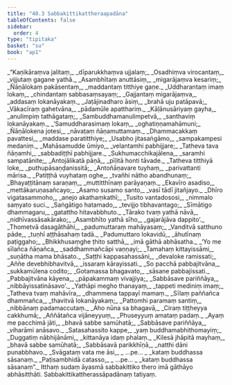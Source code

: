 ```yaml
---
title: "40.3 Sabbakittikattheraapadāna"
tableOfContents: false
sidebar:
  order: 4
type: "tipitaka"
basket: "su"
book: "ap1"
---
```



<DynamicBreadcrumb />

<Division number="304" book="ap1">

<Paragraph number="4606" type="verses" book="ap1">
_“Kaṇikāraṃva jalitaṃ,_  
_dīparukkhaṃva ujjalaṃ;_  
_Osadhiṃva virocantaṃ,_  
_vijjutaṃ gagane yathā._  

</Paragraph>

</Division>
<Division number="305" book="ap1">

<Paragraph number="4607" type="verses" book="ap1">
_Asambhītaṃ anuttāsiṃ,_  
_migarājaṃva kesariṃ;_  
_Ñāṇālokaṃ pakāsentaṃ,_  
_maddantaṃ titthiye gaṇe._  

</Paragraph>

</Division>
<Division number="306" book="ap1">

<Paragraph number="4608" type="verses" book="ap1">
_Uddharantaṃ imaṃ lokaṃ,_  
_chindantaṃ sabbasaṃsayaṃ;_  
_Gajjantaṃ migarājaṃva,_  
_addasaṃ lokanāyakaṃ._  

</Paragraph>

</Division>
<Division number="307" book="ap1">

<Paragraph number="4609" type="verses" book="ap1">
_Jaṭājinadharo āsiṃ,_  
_brahā uju patāpavā;_  
_Vākacīraṃ gahetvāna,_  
_pādamūle apatthariṃ._  

</Paragraph>

</Division>
<Division number="308" book="ap1">

<Paragraph number="4610" type="verses" book="ap1">
_Kāḷānusāriyaṃ gayha,_  
_anulimpiṃ tathāgataṃ;_  
_Sambuddhamanulimpetvā,_  
_santhaviṃ lokanāyakaṃ._  

</Paragraph>

</Division>
<Division number="309" book="ap1">

<Paragraph number="4611" type="verses" book="ap1">
_‘Samuddharasimaṃ lokaṃ,_  
_oghatiṇṇamahāmuni;_  
_Ñāṇālokena jotesi,_  
_nāvaṭaṃ ñāṇamuttamaṃ._  

</Paragraph>

</Division>
<Division number="310" book="ap1">

<Paragraph number="4612" type="verses" book="ap1">
_Dhammacakkaṃ pavattesi,_  
_maddase paratitthiye;_  
_Usabho jitasaṅgāmo,_  
_sampakampesi medaniṃ._  

</Paragraph>

</Division>
<Division number="311" book="ap1">

<Paragraph number="4613" type="verses" book="ap1">
_Mahāsamudde ūmiyo,_  
_velantamhi pabhijjare;_  
_Tatheva tava ñāṇamhi,_  
_sabbadiṭṭhī pabhijjare._  

</Paragraph>

</Division>
<Division number="312" book="ap1">

<Paragraph number="4614" type="verses" book="ap1">
_Sukhumacchikajālena,_  
_saramhi sampatānite;_  
_Antojālikatā pāṇā,_  
_pīḷitā honti tāvade._  

</Paragraph>

</Division>
<Division number="313" book="ap1">

<Paragraph number="4615" type="verses" book="ap1">
_Tatheva titthiyā loke,_  
_puthupāsaṇḍanissitā;_  
_Antoñāṇavare tuyhaṃ,_  
_parivattanti mārisa._  

</Paragraph>

</Division>
<Division number="314" book="ap1">

<Paragraph number="4616" type="verses" book="ap1">
_Patiṭṭhā vuyhataṃ oghe,_  
_tvañhi nātho abandhunaṃ;_  
_Bhayaṭṭitānaṃ saraṇaṃ,_  
_muttitthīnaṃ parāyaṇaṃ._  

</Paragraph>

</Division>
<Division number="315" book="ap1">

<Paragraph number="4617" type="verses" book="ap1">
_Ekavīro asadiso,_  
_mettākaruṇasañcayo;_  
_Asamo susamo santo,_  
_vasī tādī jitañjayo._  

</Paragraph>

</Division>
<Division number="316" book="ap1">

<Paragraph number="4618" type="verses" book="ap1">
_Dhīro vigatasammoho,_  
_anejo akathaṃkathī;_  
_Tusito vantadososi,_  
_nimmalo saṃyato suci._  

</Paragraph>

</Division>
<Division number="317" book="ap1">

<Paragraph number="4619" type="verses" book="ap1">
_Saṅgātigo hatamado,_  
_tevijjo tibhavantago;_  
_Sīmātigo dhammagaru,_  
_gatattho hitavabbhuto._  

</Paragraph>

</Division>
<Division number="318" book="ap1">

<Paragraph number="4620" type="verses" book="ap1">
_Tārako tvaṃ yathā nāvā,_  
_nidhīvassāsakārako;_  
_Asambhīto yathā sīho,_  
_gajarājāva dappito’._  

</Paragraph>

</Division>
<Division number="319" book="ap1">

<Paragraph number="4621" type="verses" book="ap1">
_Thometvā dasagāthāhi,_  
_padumuttaraṃ mahāyasaṃ;_  
_Vanditvā satthuno pāde,_  
_tuṇhī aṭṭhāsahaṃ tadā._  

</Paragraph>

</Division>
<Division number="320" book="ap1">

<Paragraph number="4622" type="verses" book="ap1">
_Padumuttaro lokavidū,_  
_āhutīnaṃ paṭiggaho;_  
_Bhikkhusaṃghe ṭhito satthā,_  
_imā gāthā abhāsatha._  

</Paragraph>

</Division>
<Division number="321" book="ap1">

<Paragraph number="4623" type="verses" book="ap1">
_‘Yo me sīlañca ñāṇañca,_  
_saddhammañcāpi vaṇṇayi;_  
_Tamahaṃ kittayissāmi,_  
_suṇātha mama bhāsato._  

</Paragraph>

</Division>
<Division number="322" book="ap1">

<Paragraph number="4624" type="verses" book="ap1">
_Saṭṭhi kappasahassāni,_  
_devaloke ramissati;_  
_Aññe devebhibhavitvā,_  
_issaraṃ kārayissati._  

</Paragraph>

</Division>
<Division number="323" book="ap1">

<Paragraph number="4625" type="verses" book="ap1">
_So pacchā pabbajitvāna,_  
_sukkamūlena codito;_  
_Gotamassa bhagavato,_  
_sāsane pabbajissati._  

</Paragraph>

</Division>
<Division number="324" book="ap1">

<Paragraph number="4626" type="verses" book="ap1">
_Pabbajitvāna kāyena,_  
_pāpakammaṃ vivajjiya;_  
_Sabbāsave pariññāya,_  
_nibbāyissatināsavo’._  

</Paragraph>

</Division>
<Division number="325" book="ap1">

<Paragraph number="4627" type="verses" book="ap1">
_Yathāpi megho thanayaṃ,_  
_tappeti mediniṃ imaṃ;_  
_Tatheva tvaṃ mahāvīra,_  
_dhammena tappayī mamaṃ._  

</Paragraph>

</Division>
<Division number="326" book="ap1">

<Paragraph number="4628" type="verses" book="ap1">
_Sīlaṃ paññañca dhammañca,_  
_thavitvā lokanāyakaṃ;_  
_Pattomhi paramaṃ santiṃ,_  
_nibbānaṃ padamaccutaṃ._  

</Paragraph>

</Division>
<Division number="327" book="ap1">

<Paragraph number="4629" type="verses" book="ap1">
_Aho nūna sa bhagavā,_  
_Ciraṃ tiṭṭheyya cakkhumā;_  
_Aññātañca vijāneyyuṃ,_  
_Phuseyyuṃ amataṃ padaṃ._  

</Paragraph>

</Division>
<Division number="328" book="ap1">

<Paragraph number="4630" type="verses" book="ap1">
_Ayaṃ me pacchimā jāti,_  
_bhavā sabbe samūhatā;_  
_Sabbāsave pariññāya,_  
_viharāmi anāsavo._  

</Paragraph>

</Division>
<Division number="329" book="ap1">

<Paragraph number="4631" type="verses" book="ap1">
_Satasahassito kappe,_  
_yaṃ buddhamabhithomayiṃ;_  
_Duggatiṃ nābhijānāmi,_  
_kittanāya idaṃ phalaṃ._  

</Paragraph>

</Division>
<Division number="330" book="ap1">

<Paragraph number="4632" type="verses" book="ap1">
_Kilesā jhāpitā mayhaṃ,_  
_bhavā sabbe samūhatā;_  
_Sabbāsavā parikkhīṇā,_  
_natthi dāni punabbhavo._  

</Paragraph>

</Division>
<Division number="331" book="ap1">

<Paragraph number="4633" type="verses" book="ap1">
_Svāgataṃ vata me āsi,_  
_ …pe… _  
_kataṃ buddhassa sāsanaṃ._  

</Paragraph>

</Division>
<Division number="332" book="ap1">

<Paragraph number="4634" type="verses" book="ap1">
_Paṭisambhidā catasso,_  
_ …pe… _  
_kataṃ buddhassa sāsanaṃ”._  

</Paragraph>

<Paragraph number="4635" book="ap1">
Itthaṃ sudaṃ āyasmā sabbakittiko thero imā gāthāyo abhāsitthāti.

</Paragraph>
</Division>

<Paragraph number="4636" type="center" book="ap1">
Sabbakittikattherassāpadānaṃ tatiyaṃ.
</Paragraph>